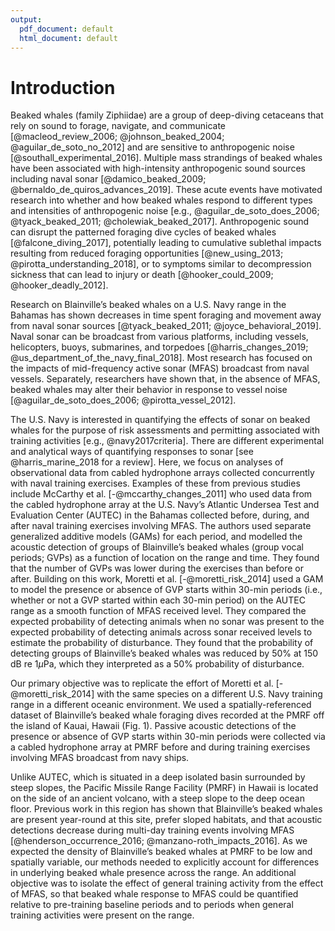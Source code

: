 ```yaml
---
output:
  pdf_document: default
  html_document: default
---
```

# Introduction

Beaked whales (family Ziphiidae) are a group of deep-diving cetaceans that rely on sound to forage, navigate, and communicate [@macleod_review_2006; @johnson_beaked_2004; @aguilar_de_soto_no_2012] and are sensitive to anthropogenic noise [@southall_experimental_2016]. Multiple mass strandings of beaked whales have been associated with high-intensity anthropogenic sound sources including naval sonar [@damico_beaked_2009; @bernaldo_de_quiros_advances_2019]. These acute events have motivated research into whether and how beaked whales respond to different types and intensities of anthropogenic noise [e.g., @aguilar_de_soto_does_2006; @tyack_beaked_2011; @cholewiak_beaked_2017]. Anthropogenic sound can disrupt the patterned foraging dive cycles of beaked whales [@falcone_diving_2017], potentially leading to cumulative sublethal impacts resulting from reduced foraging opportunities [@new_using_2013; @pirotta_understanding_2018], or to symptoms similar to decompression sickness that can lead to injury or death [@hooker_could_2009; @hooker_deadly_2012]. 

Research on Blainville's beaked whales \textit{(Mesoplodon densirostris)} on a U.S. Navy range in the Bahamas has shown decreases in time spent foraging and movement away from naval sonar sources [@tyack_beaked_2011; @joyce_behavioral_2019]. Naval sonar can be broadcast from various platforms, including vessels, helicopters, buoys, submarines, and torpedoes [@harris_changes_2019; @us_department_of_the_navy_final_2018]. Most research has focused on the impacts of mid-frequency active sonar (MFAS) broadcast from naval vessels. Separately, researchers have shown that, in the absence of MFAS, beaked whales may alter their behavior in response to vessel noise [@aguilar_de_soto_does_2006; @pirotta_vessel_2012]. 

The U.S. Navy is interested in quantifying the effects of sonar on beaked whales for the purpose of risk assessments and permitting associated with training activities [e.g., @navy2017criteria]. There are different experimental and analytical ways of quantifying responses to sonar [see @harris_marine_2018 for a review]. Here, we focus on analyses of observational data from cabled hydrophone arrays collected concurrently with naval training exercises. Examples of these from previous studies include McCarthy et al. [-@mccarthy_changes_2011] who used data from the cabled hydrophone array at the U.S. Navy's Atlantic Undersea Test and Evaluation Center (AUTEC) in the Bahamas collected before, during, and after naval training exercises involving MFAS. The authors used separate generalized additive models (GAMs) for each period, and modelled the acoustic detection of groups of Blainville's beaked whales (group vocal periods; GVPs) as a function of location on the range and time. They found that the number of GVPs was lower during the exercises than before or after. Building on this work, Moretti et al. [-@moretti_risk_2014] used a GAM to model the presence or absence of GVP starts within 30-min periods (i.e., whether or not a GVP started within each 30-min period) on the AUTEC range as a smooth function of MFAS received level. They compared the expected probability of detecting animals when no sonar was present to the expected probability of detecting animals across sonar received levels to estimate the probability of disturbance. They found that the probability of detecting groups of Blainville's beaked whales was reduced by 50\% at 150 dB re 1$\mu$Pa, which they interpreted as a 50\% probability of disturbance. 

Our primary objective was to replicate the effort of Moretti et al. [-@moretti_risk_2014] with the same species on a different U.S. Navy training range in a different oceanic environment. We used a spatially-referenced dataset of Blainville's beaked whale foraging dives recorded at the PMRF off the island of Kauai, Hawaii (Fig. 1). Passive acoustic detections of the presence or absence of GVP starts within 30-min periods were collected via a cabled hydrophone array at PMRF before and during training exercises involving MFAS broadcast from navy ships.

Unlike AUTEC, which is situated in a deep isolated basin surrounded by steep slopes, the Pacific Missile Range Facility (PMRF) in Hawaii is located on the side of an ancient volcano, with a steep slope to the deep ocean floor. Previous work in this region has shown that Blainville's beaked whales are present year-round at this site, prefer sloped habitats, and that acoustic detections decrease during multi-day training events involving MFAS [@henderson_occurrence_2016; @manzano-roth_impacts_2016]. As we expected the density of Blainville's beaked whales at PMRF to be low and spatially variable, our methods needed to explicitly account for differences in underlying beaked whale presence across the range. An additional objective was to isolate the effect of general training activity from the effect of MFAS, so that beaked whale response to MFAS could be quantified relative to pre-training baseline periods and to periods when general training activities were present on the range. 

